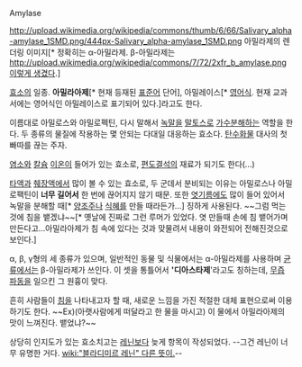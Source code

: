 Amylase

http://upload.wikimedia.org/wikipedia/commons/thumb/6/66/Salivary_alpha-amylase_1SMD.png/444px-Salivary_alpha-amylase_1SMD.png
아밀라제의 렌더링 이미지[* 정확히는 α-아밀라제. β-아밀라제는 [[http://upload.wikimedia.org/wikipedia/commons/7/72/2xfr_b_amylase.png 이렇게 생겼다]].]

[[효소]]의 일종. '''아밀라아제'''[* 현재 등재된 [[표준어]] 단어], 아밀레이스[* [[영어]]식. 현재 교과서에는 영어식인 아밀레이스로 표기되어 있다.]라고도 한다.

이름대로 아밀로스와 아밀로펙틴, 다시 말해서 [[녹말]]을 [[말토스]]로 [[가수분해]]하는 역할을 한다. 두 종류의 물질에 작용하는 몇 안되는 다대일 대응하는 효소다. [[탄수화물]] 대사의 첫 빠따를 끊는 주자.

[[염소]]와 [[칼슘]] [[이온]]이 들어가 있는 효소로, [[편도결석]]의 재료가 되기도 한다(...)

[[타액]]과 [[췌장]]액에서 많이 볼 수 있는 효소로, 두 군데서 분비되는 이유는 아밀로스나 아밀로팩틴이 '''너무 길어서''' 한 번에 끊어지지 않기 때문. 또한 [[엿기름]]에도 많이 들어 있어서 녹말을 분해할 때[* [[양조주]]나 [[식혜]]를 만들 때라든가...] 징하게 사용된다. ~~그럼 먹는 것에 침을 뱉겠냐~~[* 옛날에 진짜로 그런 루머가 있었다. 엿 만들때 손에 침 뱉어가며 만든다고...아밀라아제가 침 속에 있다는 것과 맞물려서 내용이 와전되어 전해진것으로 보인다.]

α, β, γ형의 세 종류가 있으며, 일반적인 동물 및 식물에서는 α-아밀라제를 사용하며 [[균류]]에서는 β-아밀라제가 쓰인다. 이 셋을 통틀어서 ''''디아스타제''''라고도 칭하는데, [[무즙 파동]]을 일으킨 그 원흉이 맞다.

흔히 사람들이 [[침]]을 나타내고자 할 때, 새로운 느낌을 가진 적절한 대체 표현으로써 이용하기도 한다.
~~Ex)(아랫사람에게 떠달라고 한 물을 마시고) 이 물에서 아밀라아제의 맛이 느껴진다. 뱉었냐?~~

상당히 인지도가 있는 효소치고는 [[레닌]]보다 늦게 항목이 작성되었다. --그건 레닌이 너무 유명한 거다. [[wiki:"블라디미르 레닌" 다른 뜻이.]]--
